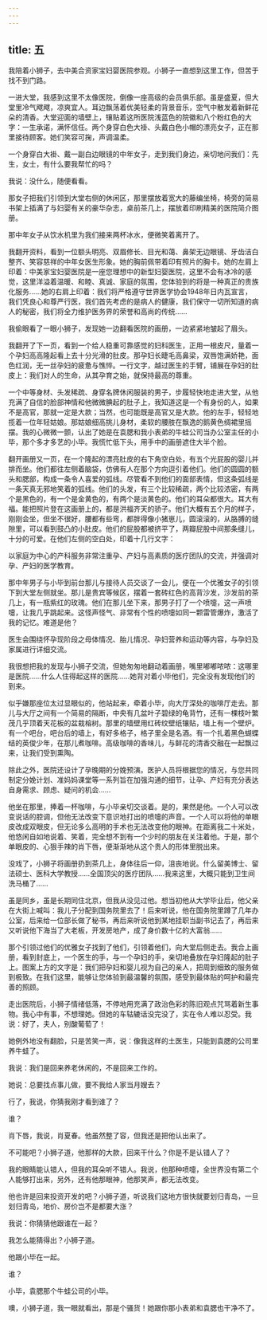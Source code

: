 ```yaml
---
---
---
```

title: 五
---




我陪着小狮子，去中美合资家宝妇婴医院参观。小狮子一直想到这里工作，但苦于找不到门路。

一进大堂，我感到这里不太像医院，倒像一座高级的会员俱乐部。虽是盛夏，但大堂里冷气飕飕，凉爽宜人。耳边飘荡着优美轻柔的背景音乐，空气中散发着新鲜花朵的清香。大堂迎面的墙壁上，镶贴着这所医院浅蓝色的院徽和八个粉红色的大字：一生承诺，满怀信任。两个身穿白色大褂、头戴白色小帽的漂亮女子，正在那里接待顾客。她们笑容可掬，声调温柔。

一个身穿白大褂、戴一副白边眼镜的中年女子，走到我们身边，亲切地问我们：先生，女士，有什么要我帮忙的吗？

我说：没什么，随便看看。

那女子把我们引领到大堂右侧的休闲区，那里摆放着宽大的藤编坐椅，椅旁的简易书架上插满了与妇婴有关的豪华杂志，桌前茶几上，摆放着印刷精美的医院简介图册。

那中年女子从饮水机里为我们接来两杯冰水，便微笑着离开了。

我翻开资料，看到一位额头明亮、双眉修长、目光和蔼、鼻架无边眼镜、牙齿洁白整齐、笑容慈祥的中年女医生形象。她的胸前佩带着印有照片的胸卡。她的左肩上印着：中美家宝妇婴医院是一座您理想中的新型妇婴医院，这里不会有冰冷的感觉，这里洋溢着温暖、和睦、真诚、家庭的氛围，您体验到的将是一种真正的贵族化服务……她的右肩上印着：我们将严格遵守世界医学协会1948年日内瓦宣言，我们凭良心和尊严行医，我们首先考虑的是病人的健康，我们保守一切所知道的病人的秘密，我们将全力维护医务界的荣誉和高尚的传统……

我偷眼看了一眼小狮子，发现她一边翻看医院的画册，一边紧紧地皱起了眉头。

我翻开了下一页，看到一个给人稳重可靠感觉的妇科医生，正用一根皮尺，量着一个孕妇高高隆起看上去十分光滑的肚皮。那孕妇长睫毛高鼻梁，双唇饱满娇艳，面色红润，无一丝孕妇的疲惫与憔悴。一行文字，越过医生的手臂，铺展在孕妇的肚皮上：我们对人的生命，从其孕育之始，就保持最高的尊重。

一个中等身材、头发稀疏、身穿名牌休闲服装的男子，步履轻快地走进大堂，从他充满了自信的脸部神情和他微微腆起的肚子上，我知道这是一个有身份的人，如果不是高官，那就一定是大款；当然，也可能既是高官又是大款。他的左手，轻轻地揽着一位年轻姑娘。那姑娘细高挑儿身材，柔软的腰肢在飘逸的鹅黄色绸裙里摇摆。我的心微微一颤，认出了她是在袁腮和我小表弟的牛蛙公司当办公室主任的小毕，那个多才多艺的小毕。我慌忙低下头，用手中的画册遮住大半个脸。

翻开画册又一页，在一个隆起的漂亮肚皮的右下角空白处，有五个光屁股的婴儿并排而坐。他们都往左侧着脑袋，仿佛有人在那个方向逗引着他们。他们的圆圆的额头和腮部，构成一条令人喜爱的弧线。尽管看不到他们的面部表情，但这条弧线是一条天真无邪地笑着的弧线。他们的头发，有三个比较稀疏，两个比较浓密，有两个是黑色的，有一个是金黄色的，有两个是淡黄色的。他们的耳朵都很大。耳大有福。能把照片登在这画册上的，都是洪福齐天的骄子。他们大概有五个月的样子，刚刚会坐，但坐不很好，腰都有些弯，都胖得像小猪崽儿，圆滚滚的，从胳膊的缝隙里，可以看到鼓凸的小肚皮。他们的屁股都被挤平了，两瓣屁股中间那条缝儿，十分的可爱。在他们左侧的空白处，印着十几行文字：

以家庭为中心的产科服务非常注重孕、产妇与高素质的医疗团队的交流，并强调对孕、产妇的医学教育。

那中年男子与小毕到前台那儿与接待人员交谈了一会儿，便在一个优雅女子的引领下到大堂左侧就坐。那儿是贵宾等候区，摆着一套砖红色的高背沙发，沙发前的茶几上，有一瓶紫红的玫瑰。他们在那儿坐下来，那男子打了一个喷嚏，这一声喷嚏，让我几乎跳起来。这怪声怪气、非常有个性的喷嚏如同一颗雷管爆炸，激活了我的记忆。难道是他？

医生会围绕怀孕现阶段之母体情况、胎儿情况、孕妇营养和运动等内容，与孕妇及家属进行详细交流。

我很想把我的发现与小狮子交流，但她匆匆地翻动着画册，嘴里嘟嘟哝哝：这哪里是医院……什么人住得起这样的医院……她背对着小毕他们，完全没有发现他们的到来。

似乎嫌那座位太过显眼似的，他站起来，牵着小毕，向大厅深处的咖啡厅走去。那儿与大厅之间有一个简易的隔断，中央有几盆叶子碧绿的龟背竹，还有一棵枝叶繁茂几乎顶着天花板的盆栽榕树。那里的墙壁用红砖纹壁纸镶贴，墙上有一个壁炉。有一个吧台，吧台后的墙上，有好多格子，格子里全是名酒。有一个扎着黑色蝴蝶结的英俊少年，在那儿煮咖啡。高级咖啡的香味儿，与鲜花的清香交融在一起飘过来，让我们受到熏陶。

除此之外，医院还设计了孕晚期的分娩预演。医护人员将根据您的情况，与您共同制定分娩计划、准妈妈课堂等一系列旨在加强沟通的细节，让孕、产妇有充分表达自身需求、顾虑、疑问的机会……

他坐在那里，捧着一杯咖啡，与小毕亲切交谈着。是的，果然是他。一个人可以改变说话的腔调，但他无法改变下意识地打出的喷嚏的声音。一个人可以将他的单眼皮改成双眼皮，但无论多么高明的手术也无法改变他的眼神。在距离我二十米处，他悠闲自如地说着、笑着，完全想不到有一个少时的朋友在关注着他。于是，那个单眼皮的、心狠手辣的肖下唇，便渐渐地从这个贵人的形体里脱出来。

没戏了，小狮子将画册扔到茶几上，身体往后一仰，沮丧地说。什么留美博士、留法硕士、医科大学教授……全国顶尖的医疗团队……我来这里，大概只能到卫生间洗马桶了……

虽是同乡，虽是长期同住北京，但我从没见过他。想当初他从大学毕业后，他父亲在大街上喊叫：我儿子分配到国务院里去了！后来听说，他在国务院里蹲了几年办公室，后来给一位部长做了秘书，再后来听说他到某地挂职当副书记去了，再后来又听说他下海当了大老板，开发房地产，成了身价数十亿的大富翁……

那个引领过他们的优雅女子找到了他们，引领着他们，向大堂后侧走去。我合上画册，看到封底上，一个医生的手，与一个孕妇的手，亲切地叠放在孕妇隆起的肚子上。图案上方的文字是：我们把孕妇和婴儿视为自己的亲人，把周到细致的服务做到极致。在我们这里，能够让您体验到最温馨的氛围，感受到最体贴的呵护和最完善的照顾。

走出医院后，小狮子情绪低落，不停地用充满了政治色彩的陈旧观点咒骂着新生事物。我心中有事，不想理她。但她的车轱辘话没完没了，实在令人难以忍受。我说：好了，夫人，别酸葡萄了！

她例外地没有翻脸，只是苦笑一声，说：像我这样的土医生，只能到袁腮的公司里养牛蛙了。

我说：我们是回来养老休闲的，不是回来工作的。

她说：总要找点事儿做，要不我给人家当月嫂去？

行了，我说，你猜我刚才看到谁了？

谁？

肖下唇，我说，肖夏春。他虽然整了容，但我还是把他认出来了。

不可能吧？小狮子道，他那样的大款，回来干什么？你是不是认错人了？

我的眼睛能认错人，但我的耳朵听不错人。我说，他那种喷嚏，全世界没有第二个人能够打出来，另外，还有他那眼神，他那笑声，都无法改变。

他也许是回来投资开发的吧？小狮子道，听说我们这地方很快就要划归青岛，一旦划归青岛，地价、房价岂不是都要大涨？

我说：你猜猜他跟谁在一起？

我怎么能猜得出？小狮子道。

他跟小毕在一起。

谁？

小毕，袁腮那个牛蛙公司的小毕。

噢，小狮子道，我一眼就看出，那是个骚货！她跟你那小表弟和袁腮也干净不了。